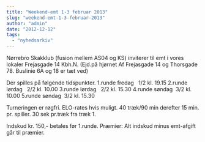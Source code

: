 ```yaml
---
title: "Weekend-emt 1-3 februar 2013"
slug: "weekend-emt-1-3-februar-2013"
author: "admin"
date: "2012-12-12"
tags: 
  - "nyhedsarkiv"
---
```


Nørrebro Skakklub (fusion mellem AS04 og KS) inviterer til emt i vores lokaler Frejasgade 14 Kbh.N. (Ejd.på hjørnet Af Frejasgade 14 og Thorsgade 78. Buslinie 6A og 18 er tæt ved)

Der spilles på følgende tidspunkter. 1.runde fredag   1/2 kl. 19.15 2.runde lørdag   2/2 kl. 10.00 3.runde lørdag   2/2 kl. 15.30 4.runde søndag  3/2 kl. 10.00 5.runde søndag  3/2 kl. 15.30

Turneringen er røgfri. ELO-rates hvis muligt. 40 træk/90 min derefter 15 min. pr. spiller. 30 sek pr.træk fra træk 1.

Indskud kr. 150,- betales før 1.runde. Præmier: Alt indskud minus emt-afgift går til præmier.
